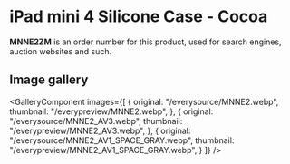 
# iPad mini 4 Silicone Case - Cocoa

<Callout type='info' emoji='👉🏻'>**MNNE2ZM** is an order number for this product, used for search engines, auction websites and such.</Callout>

## Image gallery

<GalleryComponent
    images={[
      {
        original: "/everysource/MNNE2.webp",
        thumbnail: "/everypreview/MNNE2.webp",
      },
      {
        original: "/everysource/MNNE2_AV3.webp",
        thumbnail: "/everypreview/MNNE2_AV3.webp",
      },
      {
        original: "/everysource/MNNE2_AV1_SPACE_GRAY.webp",
        thumbnail: "/everypreview/MNNE2_AV1_SPACE_GRAY.webp",
      }
    ]}
  />
